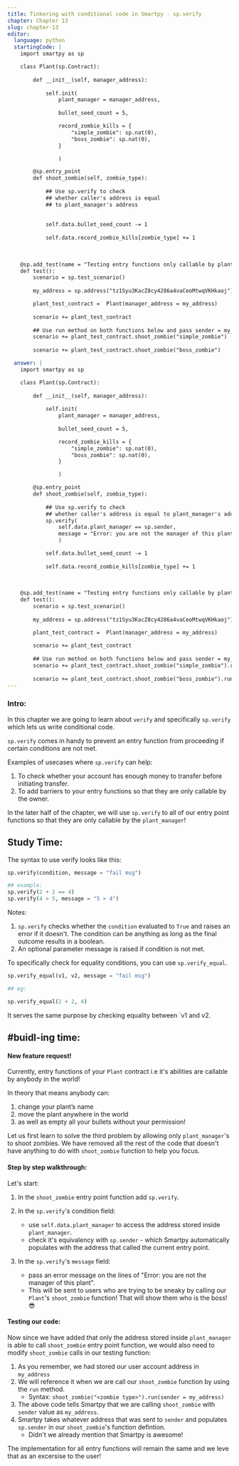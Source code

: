```yaml
---
title: Tinkering with conditional code in Smartpy - sp.verify
chapter: Chapter 13
slug: chapter-13
editor:
  language: python
  startingCode: |
    import smartpy as sp

    class Plant(sp.Contract):
    
        def __init__(self, manager_address):
            
            self.init(
                plant_manager = manager_address, 
                
                bullet_seed_count = 5, 

                record_zombie_kills = {
                    "simple_zombie": sp.nat(0), 
                    "boss_zombie": sp.nat(0), 
                }

                )

        @sp.entry_point
        def shoot_zombie(self, zombie_type):
            
            ## Use sp.verify to check 
            ## whether caller's address is equal 
            ## to plant_manager's address
            
            
            self.data.bullet_seed_count -= 1
            
            self.data.record_zombie_kills[zombie_type] += 1
        
        
            
    @sp.add_test(name = "Testing entry functions only callable by plant manager")
    def test():
        scenario = sp.test_scenario()
        
        my_address = sp.address("tz1Syu3KacZ8cy4286a4vaCeoMtwqVKHkaoj")

        plant_test_contract =  Plant(manager_address = my_address)
        
        scenario += plant_test_contract
        
        ## Use run method on both functions below and pass sender = my_address to it. 
        scenario += plant_test_contract.shoot_zombie("simple_zombie")
        
        scenario += plant_test_contract.shoot_zombie("boss_zombie")

  answer: |  
    import smartpy as sp

    class Plant(sp.Contract):
    
        def __init__(self, manager_address):
            
            self.init(
                plant_manager = manager_address, 
                
                bullet_seed_count = 5, 

                record_zombie_kills = {
                    "simple_zombie": sp.nat(0), 
                    "boss_zombie": sp.nat(0), 
                }

                )

        @sp.entry_point
        def shoot_zombie(self, zombie_type):
            
            ## Use sp.verify to check 
            ## whether caller's address is equal to plant_manager's address
            sp.verify(
                self.data.plant_manager == sp.sender, 
                message = "Error: you are not the manager of this plant"
                )

            self.data.bullet_seed_count -= 1
            
            self.data.record_zombie_kills[zombie_type] += 1
        
        
            
    @sp.add_test(name = "Testing entry functions only callable by plant manager")
    def test():
        scenario = sp.test_scenario()
        
        my_address = sp.address("tz1Syu3KacZ8cy4286a4vaCeoMtwqVKHkaoj")

        plant_test_contract =  Plant(manager_address = my_address)
        
        scenario += plant_test_contract
        
        ## Use run method on both functions below and pass sender = my_address to it. 
        scenario += plant_test_contract.shoot_zombie("simple_zombie").run(sender = my_address)
        
        scenario += plant_test_contract.shoot_zombie("boss_zombie").run(sender = my_address)
---
```


### Intro: 
In this chapter we are going to learn about `verify` and specifically `sp.verify` which lets us write conditional code. 

`sp.verify` comes in handy to prevent an entry function from proceeding if certain conditions are not met. 

Examples of usecases where `sp.verify` can help: 

1. To check whether your account has enough money to transfer before initiating transfer. 
2. To add barriers to your entry functions so that they are only callable by the owner. 

In the later half of the chapter, we will use `sp.verify` to all of our entry point functions so that they are only callable by the `plant_manager`!



## Study Time: 


The syntax to use verify looks like this: 

```python
sp.verify(condition, message = "fail msg"​)

## example: 
sp.verify(2 + 2 == 4)
sp.verify(4 > 5, message = "5 > 4")

```

Notes: 
1. `sp.verify` checks whether the `condition` evaluated to `True` and raises an error if it doesn't. The condition can be anything as long as the final outcome results in a boolean. 
2. An optional parameter message is raised if condition is not met.


To specifically check for equality conditions, you can use `sp.verify_equal`. 

```python
sp.verify_equal(v1, v2, message = "fail msg"​)

## eg: 

sp.verify_equal(2 + 2, 4)

```

It serves the same purpose by checking equality between `v1 and v2. 


## #buidl-ing time:

#### New feature request!

Currently, entry functions of your `Plant` contract i.e it's abilities are callable by anybody in the world! 

In theory that means anybody can:
1. change your plant’s name 
2. move the plant anywhere in the world 
3. as well as empty all your bullets without your permission!

Let us first learn to solve the third problem by allowing only `plant_manager`'s to shoot zombies. We have removed all the rest of the code that doesn't have anything to do with `shoot_zombie` function to help you focus. 

#### Step by step walkthrough: 

Let's start: 

1. In the `shoot_zombie` entry point function add `sp.verify`. 
2. In the `sp.verify`'s condition field: 
    * use `self.data.plant_manager` to access the address stored inside `plant_manager`. 
    * check it's equivalency with `sp.sender` - which Smartpy automatically populates with the address that called the current entry point. 
 
3. In the `sp.verify`'s `message` field: 
    * pass an error message on the lines of "Error: you are not the manager of this plant". 
    * This will be sent to users who are trying to be sneaky by calling our `Plant`'s `shoot_zombie` function! That will show them who is the boss! 😎

#### Testing our code: 
Now since we have added that only the address stored inside `plant_manager` is able to call `shoot_zombie` entry point function, we would also need to modify `shoot_zombie` calls in our testing function: 

1. As you remember, we had stored our user account address in `my_address`
2. We will reference it when we are call our `shoot_zombie` function by using the `run` method. 
    * Syntax: `shoot_zombie("<zombie type>").run(sender = my_address)`
3. The above code tells Smartpy that we are calling `shoot_zombie` with `sender` value as `my_address`. 
4. Smartpy takes whatever address that was sent to `sender` and populates `sp.sender` in our `shoot_zombie`'s function defintion. 
    * Didn't we already mention that Smartpy is awesome! 


The implementation for all entry functions will remain the same and we leve that as an excersise to the user! 

